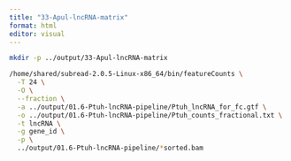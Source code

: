 ```yaml
---
title: "33-Apul-lncRNA-matrix"
format: html
editor: visual
---
```


```bash
mkdir -p ../output/33-Apul-lncRNA-matrix
```

```bash
/home/shared/subread-2.0.5-Linux-x86_64/bin/featureCounts \
  -T 24 \
  -O \
  --fraction \
  -a ../output/01.6-Ptuh-lncRNA-pipeline/Ptuh_lncRNA_for_fc.gtf \
  -o ../output/01.6-Ptuh-lncRNA-pipeline/Ptuh_counts_fractional.txt \
  -t lncRNA \
  -g gene_id \
  -p \
  ../output/01.6-Ptuh-lncRNA-pipeline/*sorted.bam
```

